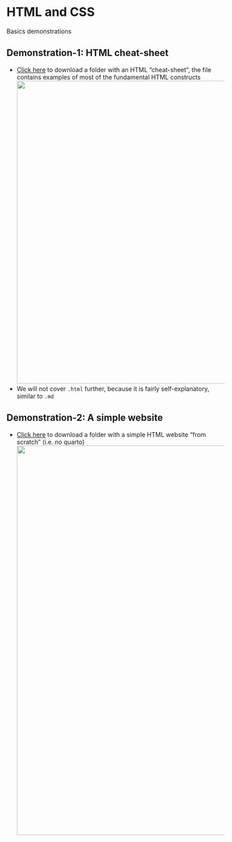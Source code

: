 # HTML and CSS
Basics demonstrations

## Demonstration-1: HTML cheat-sheet

* [Click here](html-cheatsheet.zip) to download a folder with an HTML "cheat-sheet", the file contains examples of most of the fundamental HTML constructs
  ![](images/2023-02-11-13-35-02.png){width=700}
* We will not cover `.html` further, because it is fairly self-explanatory, similar to `.md`  

## Demonstration-2: A simple website {.smaller}

* [Click here](website-template.zip) to download a folder with a simple HTML website "from scratch" (i.e. no quarto)
  ![](images/2023-08-27-18-42-19.png){width=900}